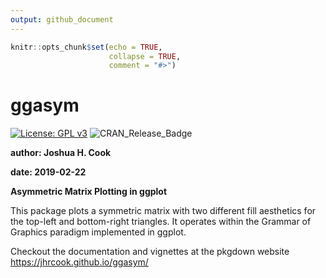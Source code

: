 ```yaml
---
output: github_document
---
```


```r
knitr::opts_chunk$set(echo = TRUE,
                      collapse = TRUE,
                      comment = "#>")
```

# ggasym

[![License: GPL v3](https://img.shields.io/badge/License-GPLv3-blue.svg)](https://www.gnu.org/licenses/gpl-3.0)
![CRAN_Release_Badge](http://www.r-pkg.org/badges/version/ggasym)

**author: Joshua H. Cook**

**date: 2019-02-22**

**Asymmetric Matrix Plotting in ggplot**

This package plots a symmetric matrix with two different fill aesthetics for the top-left and bottom-right triangles. It operates within the Grammar of Graphics paradigm implemented in ggplot.

Checkout the documentation and vignettes at the pkgdown website
[https://jhrcook.github.io/ggasym/](https://jhrcook.github.io/ggasym/index.html)
